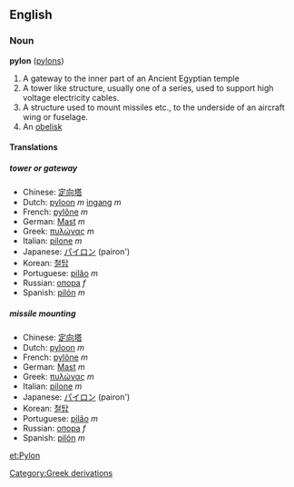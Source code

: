 ==English==
===Noun===
'''pylon''' ([[pylons]])
#A gateway to the inner part of an Ancient Egyptian temple
#A tower like structure, usually one of a series, used to support high voltage electricity cables.
#A structure used to mount missiles etc., to the underside of an aircraft wing or fuselage.
#An [[obelisk]]

====Translations====
=====tower or gateway=====
*Chinese: [[定向塔]]
*Dutch: [[pyloon]] ''m'' [[ingang]] ''m''
*French: [[pylône]] ''m''
*German: [[Mast]] ''m''
*Greek: [[πυλώνας]] ''m''
*Italian: [[pilone]] ''m''
*Japanese: [[パイロン]] (pairon')
*Korean: [[철탑]]
*Portuguese: [[pilão]] ''m''
*Russian: [[опора]] ''f''
*Spanish: [[pilón]] ''m''

=====missile mounting=====
*Chinese: [[定向塔]]
*Dutch: [[pyloon]] ''m''
*French: [[pylône]] ''m''
*German: [[Mast]] ''m''
*Greek: [[πυλώνας]] ''m''
*Italian: [[pilone]] ''m''
*Japanese: [[パイロン]] (pairon')
*Korean: [[철탑]]
*Portuguese: [[pilão]] ''m''
*Russian: [[опора]] ''f''
*Spanish: [[pilón]] ''m''
[[Category:Greek derivations]]

[[et:Pylon]]